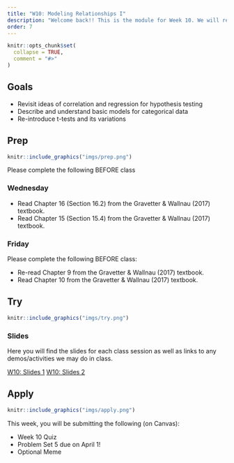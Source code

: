 ```yaml
---
title: "W10: Modeling Relationships I"
description: "Welcome back!! This is the module for Week 10. We will revisit linear models via hypothesis testing and also introduce newer types of data"
order: 7
---
```


```r
knitr::opts_chunk$set(
  collapse = TRUE,
  comment = "#>"
)
```

## Goals

- Revisit ideas of correlation and regression for hypothesis testing
- Describe and understand basic models for categorical data
- Re-introduce t-tests and its variations

## Prep 

:::::{.card .border .border-2 .border-info}
:::: {.grid .g-0}
::: {.g-col-3}
:::: {.card-body}

```r
knitr::include_graphics("imgs/prep.png")
```

::::
:::

::: {.g-col-9}
:::: {.card-body}

Please complete the following BEFORE class

### Wednesday

- Read Chapter 16 (Section 16.2) from the Gravetter & Wallnau (2017) textbook.
- Read Chapter 15 (Section 15.4) from the Gravetter & Wallnau (2017) textbook.

### Friday

Please complete the following BEFORE class:

- Re-read Chapter 9 from the Gravetter & Wallnau (2017) textbook.
- Read Chapter 10 from the Gravetter & Wallnau (2017) textbook.



::::
:::
::::
:::::

## Try {.mt-5}

:::::{.card .border .border-2 .border-info}
:::: {.grid .g-0}
::: {.g-col-3}
:::: {.card-body}

```r
knitr::include_graphics("imgs/try.png")
```

::::
:::

::: {.g-col-9}
:::: {.card-body}

### Slides

Here you will find the slides for each class session as well as links to any demos/activities we may do in class.

<a class="btn btn-outline-info" href="" role="button" target="_blank">W10: Slides 1</a>
<a class="btn btn-outline-info" href="" role="button" target="_blank">W10: Slides 2</a>


::::
:::


::::
:::::

## Apply {.mt-5}

:::::{.card .border .border-2 .border-info}
:::: {.grid .g-0}
::: {.g-col-3}
:::: {.card-body}

```r
knitr::include_graphics("imgs/apply.png")
```

::::
:::

::: {.g-col-9}
:::: {.card-body}

This week, you will be submitting the following (on Canvas):

- Week 10 Quiz
- Problem Set 5 due on April 1!
- Optional Meme

::::
:::


::::
:::::